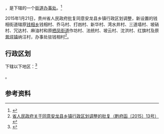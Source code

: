 {{中国乡级行政区|52/23/28/203/000}}

'''{{PAGENAMEBASE}}'''，是{{PRC admin/fullname|52/23/28/203/000|3}}下辖的一个[[街道办事处|街道办事处]]。<ref>{{PRC admin/ref sgc|{{PRC admin/parent|52/23/28/203/000}}}}</ref>

2015年1月21日，贵州省人民政府批复同意安龙县乡镇行政区划调整，新设置的钱相街道辖原[[钱相乡|钱相乡]]钱相村、乔马村、打凼村、新华村、湾水井村、三道墙村、坡硝村、冗达村、麻油村和原[[栖凤街道|栖凤街道]]作坊村、法统村、坡云村、沈洪村、红旗村及原[[普坪镇|普坪镇]]纳汪村，办事处驻钱相村<ref>[http://www.gzgov.gov.cn/xxgk/jbxxgk/fgwj/zfwj/qfh/201507/t20150703_298257.html 省人民政府关于同意安龙县乡镇行政区划调整的批复（黔府函〔2015〕13号）] {{webarchive|url=https://web.archive.org/web/20170906225030/http://www.gzgov.gov.cn/xxgk/jbxxgk/fgwj/zfwj/qfh/201507/t20150703_298257.html |date=2017-09-06 }}</ref>。

== 行政区划 ==

{{PAGENAMEBASE}}下辖以下地区：<ref>{{PRC admin/ref sgc|52/23/28/203/000}}</ref>

{{PRC admin/children|52/23/28/203/000}}。

== 参考资料 ==

{{reflist}}

{{行政区划小作品}}
{{PRC admin/navcat|52/23/28/203/000}}